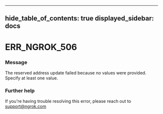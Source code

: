 

---
hide_table_of_contents: true
displayed_sidebar: docs
---


# ERR_NGROK_506

### Message
The reserved address update failed because no values were provided. Specify at least one value.

<ErrorDetails error="err_ngrok_506" />



### Further help
If you're having trouble resolving this error, please reach out to [support@ngrok.com](mailto:support@ngrok.com?subject=Help%20with%20ERR_NGROK_506)

